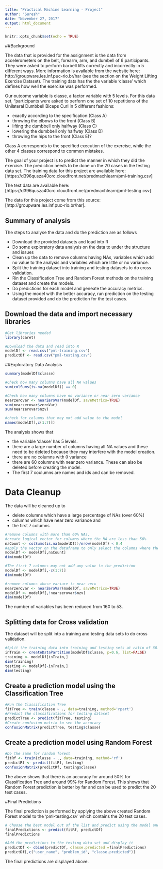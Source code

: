 ---
title: "Practical Machine Learning - Project"
author: "Suresh"
date: "November 27, 2017"
output: html_document
---

```{r setup, include=FALSE}
knitr::opts_chunk$set(echo = TRUE)
```

##Background

The data that is provided for the assignment is the data from accelerometers on the belt, forearm, arm, and dumbell of 6 participants. They were asked to perform barbell lifts correctly and incorrectly in 5 different ways. More information is available from the website here: http://groupware.les.inf.puc-rio.br/har (see the section on the Weight Lifting Exercise Dataset).  The training data has the the variable 'classe' which defines how well the exercise was performed.  

Our outcome variable is classe, a factor variable with 5 levels. For this data set, "participants were asked to perform one set of 10 repetitions of the Unilateral Dumbbell Biceps Curl in 5 different fashions:

* exactly according to the specification (Class A)
* throwing the elbows to the front (Class B)
* lifting the dumbbell only halfway (Class C)
* lowering the dumbbell only halfway (Class D)
* throwing the hips to the front (Class E)?

Class A corresponds to the specified execution of the exercise, while the other 4 classes correspond to common mistakes.

The goal of your project is to predict the manner in which they did the exercise.  The prediction needs to be done on the 20 cases in the testing data set.
The training data for this project are available here: [https://d396qusza40orc.cloudfront.net/predmachlearn/pml-training.csv]

The test data are available here: [https://d396qusza40orc.cloudfront.net/predmachlearn/pml-testing.csv]

The data for this project come from this source: [http://groupware.les.inf.puc-rio.br/har]. 

## Summary of analysis

The steps to analyse the data and do the prediction are as follows

* Download the provided datasets and load into R
* Do some exploratory data analysis on the data to under the structure and issues
* Clean up the data to remove columns having NAs, variables which add no value to the analysis and variables which are little or no variance.
* Split the training dataset into training and testing datasets to do cross validation.
* Rin the Classification Tree and Random Forest methods on the training dataset and create the models.
* Do predictions for each model and geneate the accuracy metrics.
* Using the model with the better accuracy, run prediction on the testing dataset provided and do the prediction for the test cases.

## Download the data and import necessary libraries
```{r}
#Get libraries needed
library(caret)

#Download the data and read into R
modelDf <- read.csv("pml-training.csv")
predictDf <- read.csv("pml-testing.csv")

```

##Exploratory Data Analysis

```{r}
summary(modelDf$classe)

#Check how many columns have all NA values
sum(colSums(is.na(modelDf)) == 0)

#Check how many columns have no variance or near zero variance
nearzerovar <- nearZeroVar(modelDf, saveMetrics=TRUE)
sum(nearzerovar$zeroVar)
sum(nearzerovar$nzv)

#check for columns that may not add value to the model
names(modelDf[,c(1:7)])
```

The analysis shows that

* the variable 'classe' has 5 levels.  
* there are a large number of columns having all NA values and these need to be deleted because they may interfere with the model creation.
* there are no columns with 0 variance
* there are 60 columns with near zero variance.  These can also be deleted before creating the model.
* The first 7 coulumns are names and ids and can be removed.

# Data Cleanup

The data will be cleaned up to 

* delete columns which have a large percentage of NAs (over 60%)
* columns which have near zero variance and 
* the first 7 columns

```{r}
#remove columns with more than 60% NAs, 
#create logical vector for columns where the NA are less than 50%
naCount <- colSums(is.na(modelDf))/nrow(modelDf) < 0.4
#apply the vector on the dataframe to only select the columns where the % is less than 50%
modelDf <- modelDf[,naCount]
dim(modelDf)

#The first 7 columns may not add any value to the prediction
modelDf <- modelDf[,-c(1:7)]
dim(modelDf)

#remove columns whose variace is near zero
nearzerovar <- nearZeroVar(modelDf, saveMetrics=TRUE)
modelDf <- modelDf[,!nearzerovar$nzv]
dim(modelDf)

```

The number of variables has been reduced from 160 to 53.

## Splitting data for Cross validation

The dataset will be split into a training and testing data sets to do cross validation.

```{r}
#Split the training data into training and testing sets at ratio of 60:40 to do cross validation.
inTrain <- createDataPartition(modelDf$classe, p=0.6, list=FALSE)
training <- modelDf[inTrain,]
dim(training)
testing <- modelDf[-inTrain,]
dim(testing)

```

## Create a prediction model using the Classification Tree
```{r}
#Run the Classification Tree 
fitTree <- train(classe ~ ., data=training, method='rpart')
#Predict the classifications for testing dataset
predictTree <- predict(fitTree, testing)
#Create confusion matrix to see the accuracy
confusionMatrix(predictTree, testing$classe)

```


## Create a prediction model using Random Forest
```{r }
#Do the same for random forest
fitRf <- train(classe ~ ., data=training, method='rf')
predictRf <- predict(fitRf, testing)
confusionMatrix(predictRf, testing$classe)

```

The above shows that there is an accuracy for around 50% for Classification Tree and around 99% for Random Forest.  This shows that Random Forest prediction is better by far and can be  used to predict the 20 test cases.

#Final Predictions

The final prediction is performed by applying the above created Random Forest model to the 'pml-testing.csv' which contains the 20 test cases.

```{r}
# Choose the best model out of the list and predict using the model and the testing file.
finalPredictions <- predict(fitRf, predictDf)
finalPredictions

#Add the predictions to the testing data set and display it
predictDf <- cbind(predictDf, classe.predicted =finalPredictions)
predictDf[,c("user_name", "problem_id", "classe.predicted")]

```

The final predictions are displayed above.




